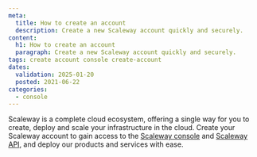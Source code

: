 ```yaml
---
meta:
  title: How to create an account
  description: Create a new Scaleway account quickly and securely.
content:
  h1: How to create an account
  paragraph: Create a new Scaleway account quickly and securely.
tags: create account console create-account
dates:
  validation: 2025-01-20
  posted: 2021-06-22
categories:
  - console
---
```



Scaleway is a complete cloud ecosystem, offering a single way for you to create, deploy and scale your infrastructure in the cloud. Create your Scaleway account to gain access to the [Scaleway console](/account/concepts/#console) and [Scaleway API](https://www.scaleway.com/en/developers/api/), and deploy our products and services with ease.

<CreateAccount />
